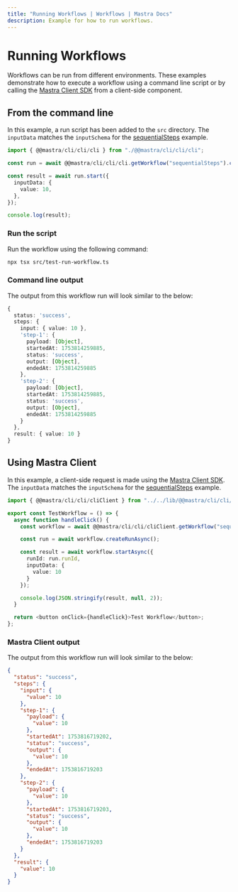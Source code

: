 ```yaml
---
title: "Running Workflows | Workflows | Mastra Docs"
description: Example for how to run workflows.
---
```


# Running Workflows

Workflows can be run from different environments. These examples demonstrate how to execute a workflow using a command line script or by calling the [Mastra Client SDK](../../docs/server-db/@@mastra/cli/cli/cli-client.mdx) from a client-side component.

## From the command line

In this example, a run script has been added to the `src` directory. The `inputData` matches the `inputSchema` for the [sequentialSteps](./sequential-steps.mdx) example.

```typescript filename="src/test-run-workflow.ts" showLineNumbers copy
import { @@mastra/cli/cli/cli } from "./@@mastra/cli/cli/cli";

const run = await @@mastra/cli/cli/cli.getWorkflow("sequentialSteps").createRunAsync();

const result = await run.start({
  inputData: {
    value: 10,
  },
});

console.log(result);
```

### Run the script

Run the workflow using the following command:

```bash
npx tsx src/test-run-workflow.ts
```

### Command line output

The output from this workflow run will look similar to the below:

```typescript
{
  status: 'success',
  steps: {
    input: { value: 10 },
    'step-1': {
      payload: [Object],
      startedAt: 1753814259885,
      status: 'success',
      output: [Object],
      endedAt: 1753814259885
    },
    'step-2': {
      payload: [Object],
      startedAt: 1753814259885,
      status: 'success',
      output: [Object],
      endedAt: 1753814259885
    }
  },
  result: { value: 10 }
}
```

## Using Mastra Client

In this example, a client-side request is made using the [Mastra Client SDK](../../docs/server-db/@@mastra/cli/cli/cli-client.mdx). The `inputData` matches the `inputSchema` for the [sequentialSteps](./sequential-steps.mdx) example.

```typescript filename="src/components/test-run-workflow.tsx"
import { @@mastra/cli/cli/cliClient } from "../../lib/@@mastra/cli/cli/cli-client";

export const TestWorkflow = () => {
  async function handleClick() {
    const workflow = await @@mastra/cli/cli/cliClient.getWorkflow("sequentialSteps");

    const run = await workflow.createRunAsync();

    const result = await workflow.startAsync({
      runId: run.runId,
      inputData: {
        value: 10
      }
    });

    console.log(JSON.stringify(result, null, 2));
  }

  return <button onClick={handleClick}>Test Workflow</button>;
};
```


### Mastra Client output

The output from this workflow run will look similar to the below:

```json
{
  "status": "success",
  "steps": {
    "input": {
      "value": 10
    },
    "step-1": {
      "payload": {
        "value": 10
      },
      "startedAt": 1753816719202,
      "status": "success",
      "output": {
        "value": 10
      },
      "endedAt": 1753816719203
    },
    "step-2": {
      "payload": {
        "value": 10
      },
      "startedAt": 1753816719203,
      "status": "success",
      "output": {
        "value": 10
      },
      "endedAt": 1753816719203
    }
  },
  "result": {
    "value": 10
  }
}
```
